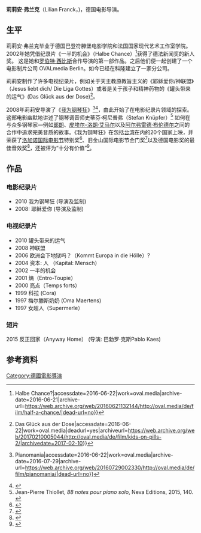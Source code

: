 '''莉莉安·弗兰克'''（Lilian Franck，{{bd|1971年|3月11日|||}})，德国电影导演。

== 生平 ==
莉莉安·弗兰克毕业于德国巴登符滕堡电影学院和法国国家现代艺术工作室学院。2002年她凭借纪录片《一半的机会》（Halbe Chance）<ref>{{Cite web|url=http://oval.media/de/film/half-a-chance/|title=OVAL  {{!}}  Halbe Chance?|accessdate=2016-06-22|work=oval.media|archive-date=2016-06-21|archive-url=https://web.archive.org/web/20160621132144/http://oval.media/de/film/half-a-chance/|dead-url=no}}</ref>获得了德法新闻奖的新人奖。 这是她和[[罗伯特·西比斯|罗伯特·西比斯]]合作导演的第一部作品。之后他们便一起创建了一个电影制片公司 OVALmedia Berlin。如今已经在科隆建立了一家分公司。

莉莉安制作了许多电视纪录片，例如关于天主教原教旨主义的《耶稣爱你/神联盟》（Jesus liebt dich/ Die Liga Gottes）或者是关于孩子和精神药物的《罐头带来的运气》(Das Glück aus der Dose)<ref>{{Cite web|url=http://oval.media/de/film/kids-on-pills-2/|title=OVAL  {{!}}  Das Glück aus der Dose|accessdate=2016-06-22|work=oval.media|deadurl=yes|archiveurl=https://web.archive.org/web/20170210005044/http://oval.media/de/film/kids-on-pills-2/|archivedate=2017-02-10}}</ref>。

2008年莉莉安导演了《[[我为钢琴狂|我为钢琴狂]]》<ref>{{Cite web|url=http://oval.media/de/film/pianomania/|title=OVAL  {{!}}  Pianomania|accessdate=2016-06-22|work=oval.media|archive-date=2016-07-29|archive-url=https://web.archive.org/web/20160729002330/http://oval.media/de/film/pianomania/|dead-url=no}}</ref><ref>{{Cite web|url=http://www.pianomania.de/|title=Sondern Pianomania- Ab 8.4. auf DVD und Bluray|accessdate=2016-06-22|work=www.pianomania.de|archive-date=2016-06-17|archive-url=https://web.archive.org/web/20160617021416/http://pianomania.de/|dead-url=yes}}</ref>，由此开始了在电影纪录片领域的探索。这部电影幽默地讲述了钢琴调音师史蒂芬·柯尼普弗（Stefan Knüpfer）<ref>Jean-Pierre Thiollet, ''88 notes pour piano solo'', Neva Editions, 2015, 140. {{ISBN|978-2-3505-5192-0}}</ref> 如何在与众多钢琴家—例如[[郎朗|郎朗]]、[[皮埃尔-洛朗·艾马尔|皮埃尔-洛朗·艾马尔]]以及[[阿尔弗雷德·布伦德尔|阿尔弗雷德·布伦德尔]]之间的合作中追求完美音质的故事。《我为钢琴狂》在包括[[台湾|台湾]]在内的20个国家上映，并荣获了[[洛迦诺电影节|洛加诺国际电影节]]特别奖<ref>{{Cite web|url=http://www.pardolive.ch/de/pardo/history/palmares.html|title=Palmarès|accessdate=2016-06-22|work=www.pardolive.ch|language=de|archive-date=2016-06-21|archive-url=https://web.archive.org/web/20160621132147/http://www.pardolive.ch/de/pardo/history/palmares.html|dead-url=no}}</ref>、旧金山国际电影节金门奖<ref>{{Cite web|url=http://www.sffs.org/press/releases/332010-documentaries-in-gga|title=Documentaries in Golden Gate Awards Competition at 53rd San Francisco International Film Festival|accessdate=2016-06-22|date=2010-03-03|work=San Francisco Film Society|archive-url=https://web.archive.org/web/20170114171247/http://www.sffs.org/press/releases/332010-documentaries-in-gga|archive-date=2017-01-14|dead-url=yes}}</ref>以及德国电影奖的最佳音效奖<ref>{{Cite web|url=http://www.deutscher-filmpreis.de/archiv-deutscher-filmpreis/?tx_dfpoutput_archive%5Byear%5D=2011&tx_dfpoutput_archive%5Bpage%5D=1&cHash=e32e5ad001bf39792ae43fab388da0f3|title=Archiv Deutscher Filmpreis: Deutscher Filmpreis|accessdate=2016-06-22|work=www.deutscher-filmpreis.de|archive-url=https://web.archive.org/web/20160621132152/http://www.deutscher-filmpreis.de/archiv-deutscher-filmpreis/?tx_dfpoutput_archive%5Byear%5D=2011&tx_dfpoutput_archive%5Bpage%5D=1&cHash=e32e5ad001bf39792ae43fab388da0f3|archive-date=2016-06-21|dead-url=yes}}</ref>，还被评为“十分有价值”<ref>{{Cite web|url=http://www.fbw-filmbewertung.com/film/pianomania_die_suche_nach_dem_perfekten_klang|title=PianoMania - Die Suche nach dem perfekten Klang|accessdate=2016-06-22|work=Deutsche Filmbewertung und Medienbewertung FBW|archive-date=2016-03-03|archive-url=https://web.archive.org/web/20160303201331/http://www.fbw-filmbewertung.com/film/pianomania_die_suche_nach_dem_perfekten_klang|dead-url=yes}}</ref>。

== 作品 ==

=== 电影纪录片 ===
* 2010 我为钢琴狂 (导演及监制)
* 2008: 耶稣爱你 (导演及监制)

=== 电视纪录片 ===
* 2010  罐头带来的运气
* 2008  神联盟
* 2006  欧洲会下地狱吗？（Kommt Europa in die Hölle）?
* 2004  资本: 人 （Kapital: Mensch）
* 2002 一半的机会
* 2001 熵（Entro-Toupie）
* 2000 亮点（Temps forts）
* 1999 科拉 (Cora)
* 1997  梅尔滕斯奶奶 (Oma Maertens)
* 1997 女超人（Supermerle）

=== 短片 ===
2015  反正回家（Anyway Home） (导演: 巴勃罗·克斯Pablo Kaes)

== 参考资料 ==

<references />

[[Category:德國電影導演|Category:德國電影導演]]